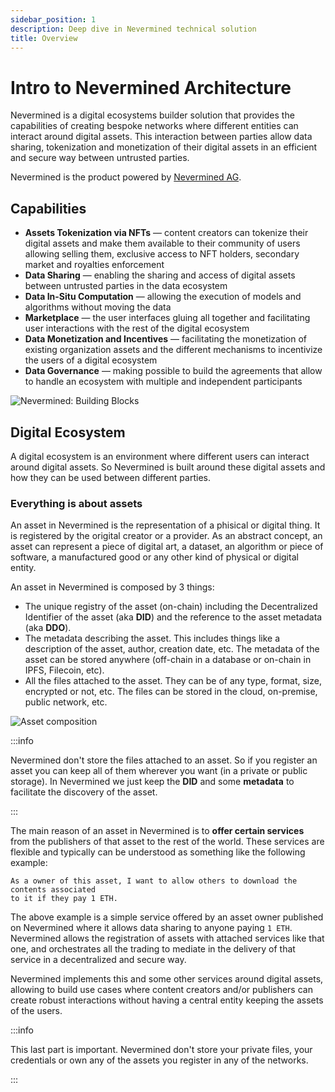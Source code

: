 ```yaml
---
sidebar_position: 1
description: Deep dive in Nevermined technical solution
title: Overview
---
```


# Intro to Nevermined Architecture

Nevermined is a digital ecosystems builder solution that provides the capabilities of
creating bespoke networks where different entities can interact around digital assets.
This interaction between parties allow data sharing, tokenization and 
monetization of their digital assets in an efficient and secure way between 
untrusted parties.

Nevermined is the product powered by [Nevermined AG](https://nevermined.io).

## Capabilities

* **Assets Tokenization via NFTs** — content creators can tokenize their digital 
  assets and make them available to their community of users allowing selling them,
  exclusive access to NFT holders, secondary market and royalties enforcement
* **Data Sharing** — enabling the sharing and access of digital assets between 
  untrusted parties in the data ecosystem
* **Data In-Situ Computation**  — allowing the execution of models and algorithms 
  without moving the data
* **Marketplace** — the user interfaces gluing all together and facilitating user
   interactions with the rest of the digital ecosystem
* **Data Monetization and Incentives** — facilitating the monetization of existing 
  organization assets and the different mechanisms to incentivize the users of a 
  digital ecosystem
* **Data Governance** — making possible to build the agreements that allow to 
  handle an ecosystem with multiple and independent participants

![Nevermined: Building Blocks](images/nvm_building_blocks.png)

## Digital Ecosystem

A digital ecosystem is an environment where different users can interact around 
digital assets. So Nevermined is built around these digital assets and how they can 
be used between different parties.

### Everything is about assets

An asset in Nevermined is the representation of a phisical or digital thing. It is 
registered by the origital creator or a provider. As an abstract concept, an asset
can represent a piece of digital art, a dataset, an algorithm or piece of software,
a manufactured good or any other kind of physical or digital entity.

An asset in Nevermined is composed by 3 things:

* The unique registry of the asset (on-chain) including the Decentralized Identifier
  of the asset (aka **DID**) and the reference to the asset metadata (aka **DDO**).
* The metadata describing the asset. This includes things like a description of the
  asset, author, creation date, etc. The metadata of the asset can be stored anywhere
  (off-chain in a database or on-chain in IPFS, Filecoin, etc).
* All the files attached to the asset. They can be of any type, format, size, encrypted
  or not, etc. The files can be stored in the cloud, on-premise, public network, etc.

![Asset composition](images/asset_composition.png)

:::info

Nevermined don't store the files attached to an asset. So if you register an asset you 
can keep all of them wherever you want (in a private or public storage). 
In Nevermined we just keep the **DID** and some **metadata** to facilitate the discovery
of the asset.

:::


The main reason of an asset in Nevermined is to **offer certain services** from the 
publishers of that asset to the rest of the world. These services are flexible and 
typically can be understood as something like the following example:

```
As a owner of this asset, I want to allow others to download the contents associated
to it if they pay 1 ETH.
```

The above example is a simple service offered by an asset owner published on Nevermined
where it allows data sharing to anyone paying `1 ETH`. Nevermined allows the registration
of assets with attached services like that one, and orchestrates all the trading to 
mediate in the delivery of that service in a decentralized and secure way. 

Nevermined implements this and some other services around digital assets, allowing to 
build use cases where content creators and/or publishers can create robust interactions
without having a central entity keeping the assets of the users.

:::info

This last part is important. Nevermined don't store your private files, your credentials
or own any of the assets you register in any of the networks.

:::




<DocCardList />
